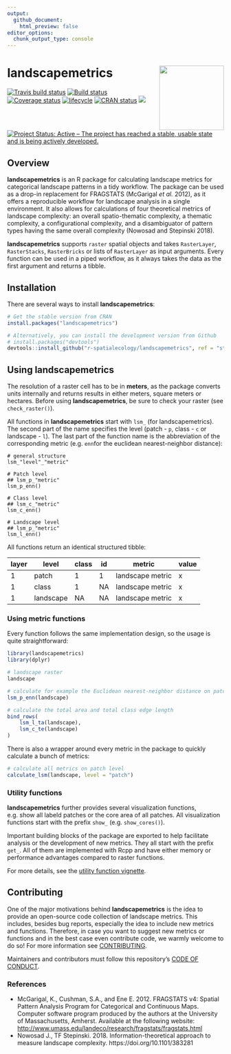 ```yaml
---
output:
  github_document:
    html_preview: false
editor_options: 
  chunk_output_type: console
---
```


<!-- README.md is generated from README.Rmd. Please edit that file -->

# landscapemetrics <img src="man/figures/logo.png" align="right" width="150" />

[![Travis build
status](https://travis-ci.com/r-spatialecology/landscapemetrics.svg?branch=master)](https://travis-ci.com/r-spatialecology/landscapemetrics)
[![Build status](https://ci.appveyor.com/api/projects/status/at8lmrclpbesmvev/branch/master?svg=true)](https://ci.appveyor.com/project/marcosci/landscapemetrics-09xix/branch/master)
[![Coverage
status](https://codecov.io/gh/r-spatialecology/landscapemetrics/branch/master/graph/badge.svg)](https://codecov.io/github/r-spatialecology/landscapemetrics?branch=master)
[![lifecycle](https://img.shields.io/badge/lifecycle-maturing-blue.svg)](https://www.tidyverse.org/lifecycle/#maturing)
[![CRAN status](https://www.r-pkg.org/badges/version/landscapemetrics)](https://cran.r-project.org/package=landscapemetrics)
[![](http://cranlogs.r-pkg.org/badges/grand-total/landscapemetrics)](http://cran.rstudio.com/web/packages/landscapemetrics/index.html)
[![Project Status: Active – The project has reached a stable, usable
state and is being actively
developed.](http://www.repostatus.org/badges/latest/active.svg)](http://www.repostatus.org/#active)

## Overview

**landscapemetrics** is an R package for calculating landscape metrics for categorical landscape patterns in a tidy workflow. The package can be used as a drop-in replacement for FRAGSTATS (McGarigal *et al.* 2012), as it offers a reproducible workflow for landscape analysis in a single environment. It also allows for calculations of four theoretical metrics of landscape complexity: an overall spatio-thematic complexity, a thematic complexity, a configurational complexity, and a disambiguator of pattern types having the same overall complexity (Nowosad and Stepinski 2018).

**landscapemetrics** supports `raster` spatial objects and takes `RasterLayer`, `RasterStacks`, `RasterBricks` or lists of `RasterLayer` as input arguments. Every function can be used in a piped workflow, as it always takes the data as the first argument and returns a tibble. 

## Installation

There are several ways to install **landscapemetrics**:

```r
# Get the stable version from CRAN
install.packages("landscapemetrics")

# Alternatively, you can install the development version from Github
# install.packages("devtools")
devtools::install_github("r-spatialecology/landscapemetrics", ref = "stable")
```

## Using landscapemetrics

The resolution of a raster cell has to be in **meters**, as the package converts units internally and returns results in either meters, square meters or hectares. Before using **landscapemetrics**, be sure to check your raster (see `check_raster()`).

All functions in **landscapemetrics** start with `lsm_` (for landscapemetrics). The second part of the name specifies the level (patch - `p`, class - `c` or landscape - `l`). The last part of the function name is the abbreviation of the corresponding metric (e.g. `enn`for the euclidean nearest-neighbor distance):   

```
# general structure
lsm_"level"_"metric"

# Patch level
## lsm_p_"metric"
lsm_p_enn()

# Class level
## lsm_c_"metric"
lsm_c_enn()

# Landscape level
## lsm_p_"metric"
lsm_l_enn()
```

All functions return an identical structured tibble:

<center>
<p style="text-align:center;">

| layer | level     | class | id | metric           | value |
| ----- | --------- | ----- | -- | ---------------- | ----- |
| 1     | patch     | 1     | 1  | landscape metric | x     |
| 1     | class     | 1     | NA | landscape metric | x     |
| 1     | landscape | NA    | NA | landscape metric | x     |

</p>
</center>

### Using metric functions

Every function follows the same implementation design, so the usage is quite straightforward:

```r
library(landscapemetrics)
library(dplyr)

# landscape raster
landscape

# calculate for example the Euclidean nearest-neighbor distance on patch level
lsm_p_enn(landscape)

# calculate the total area and total class edge length
bind_rows(
    lsm_l_ta(landscape), 
    lsm_c_te(landscape)
)
```

There is also a wrapper around every metric in the package to quickly calculate a bunch of metrics:

```r
# calculate all metrics on patch level
calculate_lsm(landscape, level = "patch")
```

### Utility functions

**landscapemetrics** further provides several visualization functions, e.g. show all labeld patches or the core area of all patches. All visualization functions start with the prefix `show_` (e.g. `show_cores()`).

Important building blocks of the package are exported to help facilitate analysis or the development of new metrics. They all start with the prefix `get_`. All of them are implemented with Rcpp and have either memory or performance advantages compared to raster functions.

For more details, see the [utility function vignette](https://r-spatialecology.github.io/landscapemetrics/articles/articles/utility.html).

## Contributing

One of the major motivations behind **landscapemetrics** is the idea to provide an open-source code collection of landscape metrics. This includes, besides bug reports, especially the idea to include new metrics and functions. Therefore, in case you want to suggest new metrics or functions and in the best case even contribute code, we warmly welcome to do so\! For more information see [CONTRIBUTING](CONTRIBUTING.md).

Maintainers and contributors must follow this repository’s [CODE OF CONDUCT](CODE_OF_CONDUCT.md).

### References

- McGarigal, K., Cushman, S.A., and Ene E. 2012. FRAGSTATS v4: Spatial Pattern Analysis Program for Categorical and Continuous Maps. Computer software program produced by the authors at the University of Massachusetts, Amherst. Available at the following website: <http://www.umass.edu/landeco/research/fragstats/fragstats.html>
- Nowosad J., TF Stepinski. 2018. Information-theoretical approach to measure landscape complexity. https://doi.org/10.1101/383281
